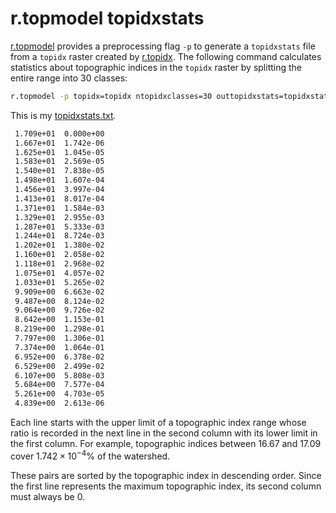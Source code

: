 # r.topmodel topidxstats

[r.topmodel](https://grass.osgeo.org/grass-stable/manuals/r.topmodel.html) provides a preprocessing flag `-p` to generate a `topidxstats` file from a `topidx` raster created by [r.topidx](https://grass.osgeo.org/grass-stable/manuals/r.topidx.html). The following command calculates statistics about topographic indices in the `topidx` raster by splitting the entire range into 30 classes:

```bash
r.topmodel -p topidx=topidx ntopidxclasses=30 outtopidxstats=topidxstats.txt
```

This is my [topidxstats.txt](https://github.com/HuidaeCho/nsf-pose-2025-r.topmodel-workshop/raw/master/data/topidxstats.txt).

```bash
 1.709e+01  0.000e+00
 1.667e+01  1.742e-06
 1.625e+01  1.045e-05
 1.583e+01  2.569e-05
 1.540e+01  7.838e-05
 1.498e+01  1.607e-04
 1.456e+01  3.997e-04
 1.413e+01  8.017e-04
 1.371e+01  1.584e-03
 1.329e+01  2.955e-03
 1.287e+01  5.333e-03
 1.244e+01  8.724e-03
 1.202e+01  1.380e-02
 1.160e+01  2.058e-02
 1.118e+01  2.968e-02
 1.075e+01  4.057e-02
 1.033e+01  5.265e-02
 9.909e+00  6.663e-02
 9.487e+00  8.124e-02
 9.064e+00  9.726e-02
 8.642e+00  1.153e-01
 8.219e+00  1.298e-01
 7.797e+00  1.306e-01
 7.374e+00  1.064e-01
 6.952e+00  6.378e-02
 6.529e+00  2.499e-02
 6.107e+00  5.808e-03
 5.684e+00  7.577e-04
 5.261e+00  4.703e-05
 4.839e+00  2.613e-06
```

Each line starts with the upper limit of a topographic index range whose ratio is recorded in the next line in the second column with its lower limit in the first column. For example, topographic indices between $16.67$ and $17.09$ cover $1.742 \times 10^{-4} \%$ of the watershed.

These pairs are sorted by the topographic index in descending order. Since the first line represents the maximum topographic index, its second column must always be $0$.